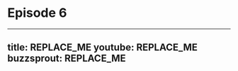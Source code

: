 # Episode 6

---
title: REPLACE_ME
youtube: REPLACE_ME
buzzsprout: REPLACE_ME
---

<!-- TAB: SHOW NOTES -->

<!-- LINKS -->

<!-- Paste show notes -->

<!-- TAB: SECTIONS -->

<!-- Paste sections -->

<!-- TAB: TRANSCRIPT -->

<!-- Paste transcript -->

